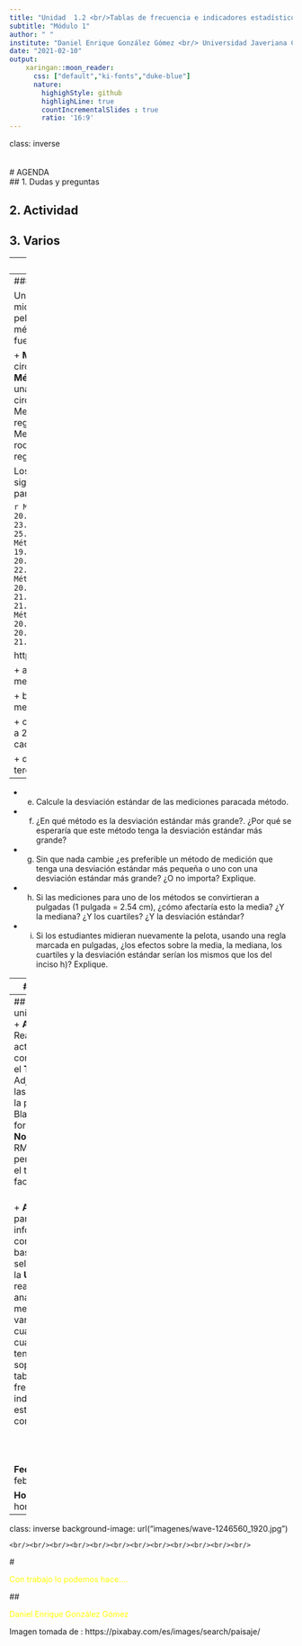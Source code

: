 ```yaml
---
title: "Unidad  1.2 <br/>Tablas de frecuencia e indicadores estadísticos "
subtitle: "Módulo 1"
author: " "
institute: "Daniel Enrique González Gómez <br/> Universidad Javeriana Cali"
date: "2021-02-10"
output:
    xaringan::moon_reader:
      css: ["default","ki-fonts","duke-blue"]
      nature:
        highighStyle: github
        highlighLine: true
        countIncrementalSlides : true
        ratio: '16:9'
---
```

class: inverse
<br/><br/><br/>
# AGENDA
<br/>
## 1.  Dudas y preguntas

## 2. Actividad 

## 3. Varios

---
# Actividad

### Punto 1

1. Verdadero o falso: para cualquier lista de números, la mitad de ellos estará debajo de la media.

1. ¿Es la media de la muestra siempre el valor que ocurre con más frecuencia? Si es así, explique por qué. Si no, dé un ejemplo.

1. ¿La mediana de la muestra siempre es igual a uno de los valores de la muestra? Si es así, explique por qué. Si no, dé un ejemplo.

1. Encuentre un tamaño de la muestra para el cual la mediana siempre sea igual a uno de los valores en la muestra.

1. En cierta compañía, cada trabajador recibió un aumento de $150 mil por semana. ¿Cómo afecta esto la media de los sueldos? ¿Y la desviación estándar de los sueldos?
---
### Punto 2 

Un grupo de  16 estudiantes mide la circunferencia de una pelota de tenis por cuatro métodos diferentes, éstos fueron:

+ **Método A**: Estimar la circunferencia a simple vista.
+ **Método B**: Medir el diámetro con una regla y después calcular la circunferencia.
+ **Método C**: Medir la circunferencia con una regla y cuerda.
+ **Método D**: Medir la circunferencia haciendo rodar la pelota a lo largo de una regla.

Los resultados (en cm) son los siguientes, en orden creciente para cada método:

```r
MétodoA=c(18.0, 18.0, 18.0, 20.0, 22.0, 22.0, 22.5, 23.0,24.0, 24.0, 25.0, 25.0, 25.0, 25.0, 26.0, 26.4)
MétodoB=c(18.8, 18.9, 18.9, 19.6, 20.1, 20.4, 20.4, 20.4,20.4, 20.5, 21.2, 22.0, 22.0, 22.0, 22.0, 23.6)
MétodoC=c(20.2, 20.5, 20.5, 20.7, 20.8, 20.9, 21.0, 21.0,21.0, 21.0, 21.0, 21.5, 21.5, 21.5, 21.5, 21.6)
MétodoD=c(20.0, 20.0, 20.0, 20.0, 20.2, 20.5, 20.5, 20.7,20.7, 20.7, 21.0, 21.1, 21.5, 21.6, 22.1, 22.3)
```

https://rextester.com/KJGK8142

+ a) Calcule la media de las mediciones para cada método.

+ b) Calcule la mediana de las mediciones para cada método.

+ c) Calcule la media recortada a 20% de las mediciones para cada método.

+ d) Calcule el primero y el tercer cuartil para cada método.


---

+ e) Calcule la desviación estándar de las mediciones paracada método.

+ f) ¿En qué método es la desviación estándar más grande?. ¿Por qué se esperaría que este método tenga la desviación estándar más grande?

+ g) Sin que nada cambie ¿es preferible un método de medición que tenga una desviación estándar más pequeña o uno con una desviación estándar más grande? ¿O no importa? Explique.

+ h) Si las mediciones para uno de los métodos se convirtieran a pulgadas (1 pulgada = 2.54 cm), ¿cómo afectaría esto la media? ¿Y la mediana? ¿Y los cuartiles? ¿Y la desviación estándar?

+ i) Si los estudiantes midieran nuevamente la pelota, usando una regla marcada en pulgadas, ¿los efectos sobre la media, la mediana, los cuartiles y la desviación estándar serían los mismos que los del inciso h)? Explique.

---
### Punto 3 

Una clase de Probabilidad y Estadística con 40 estudiantes realizó una  prueba. El puntaje posible más alto era de cuatro puntos. Diez estudiantes obtuvieron cuatro puntos, 12 lograron tres puntos, ocho alcanzaron dos puntos, seis se beneficiaron con un punto y cuatro obtuvieron cero puntos. Calcule la media, la mediana y la desviación estándar de los puntajes.

### Punto 4

Otra clase de estadística de 60 estudiantes realizó la misma prueba. En este clase, 15 estudiantes obtuvieron cuatro puntos, 18 alcanzaron tres puntos, 12 lograron dos puntos, nueve obtuvieron un punto y seis resultaron con cero puntos. Calcule la media, la mediana y la desviación estándar de los puntajes.

### Punto 5

En otra clase de estadística, el número total de estudiantes no se conoce. En esta clase, 25% obtuvo cuatro puntos, 30% alcanzó tres puntos, 20% se benefició con dos puntos, 15% logró un punto y 10% resultó con cero puntos.

+ a. ¿Es posible calcular la media de los puntajes para esta clase? Si es así, calcúlela. Si no, explique por qué.
+ b. ¿Es posible calcular la mediana de los puntajes para esta clase? Si es así, calcúlela. Si no, explique por qué.
+ c. ¿Es posible calcular la desviación estándar de la muestra de los puntajes para esta clase? Si es así, calcúlela. Si no, explique por qué

**Nots**: Ejercicios tomados de Navidi(2006)
---
## Actividades unidad 1.2
<br/>
+ **Actividad 1** : Realice las  actividades consignadas en  el **Taller 1-01**.  Adjunte y envíe las respuesta a la plataforma de Blackboard en  formato pdf.
    + **Nota**: RMarkdown permite realizar el trabajo facilmente

<br/>
+ **Actividad 2** : A partir de la  información contenida en  la base de datos  seleccionada en la **Unidad 1.1**, realice un análisis de al menos una variable cualitativa y una cuantitativa teniendo como soportes las tablas de frecuencia y los indicadores estadísticos correspondiente.

<br/><br/><br/>
**Fecha**  : 14 de febrero 2021

**Hora**   : 23:59 hora local 
---
class: inverse
background-image: url("imagenes/wave-1246560_1920.jpg")

	<br/><br/><br/><br/><br/><br/><br/><br/><br/><br/><br/><br/>
# <p style="color:yellow"> Con trabajo lo podemos hace.... </p>

## <p style="color:yellow"> Daniel Enrique González Gómez </p>

Imagen tomada de : https://pixabay.com/es/images/search/paisaje/

